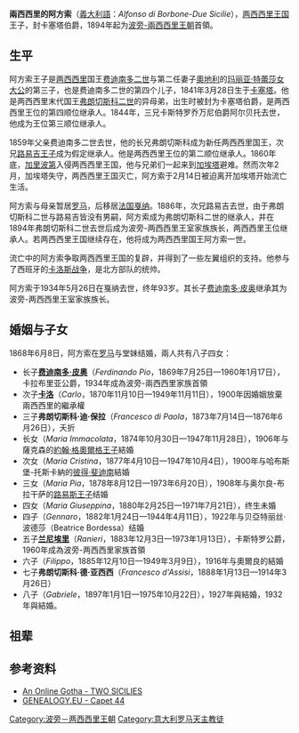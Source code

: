 {{Infobox royalty
| name        = 兩西西里的阿方索
| title       = 卡塞塔伯爵
| image       = Alfonso Conte di Caserta.jpg
| succession  = 波旁-兩西西里王室首領
| reign-type  = 在位
| reign       = 1894年 — 1934年
| predecessor = [[弗朗切斯科二世_(兩西西里)|法蘭西斯科二世]]
| successor   = [[費迪南多·皮奧_(兩西西里)|費迪南多·皮奧]]
| birth_date  = {{Birth date|1841|3|28|df=y}}
| birth_place = [[兩西西里王國|兩西西里]][[卡塞塔|卡塞塔]]
| death_date  = {{Death date and age|1934|5|26|1841|3|28|df=y}}
| death_place = [[法蘭西第三共和國|法國]][[坎城|坎城]]
| full name   = Alfonso Maria Giuseppe Alberto
| house       = [[波旁-兩西西里王朝|波旁-兩西西里王朝]]
| father      = [[費迪南多二世_(兩西西里)|費迪南多二世]]
| mother      = [[奧地利的瑪麗亞·特蕾莎_(1816-1867)|奧地利的瑪麗亞·特蕾莎]]
| religion    = [[羅馬天主教|羅馬天主教]]
}}

'''兩西西里的阿方索'''（[[義大利語|義大利語]]：''Alfonso di Borbone-Due Sicilie''{{bd|1841年|3月28日|1934年|5月26日|catIdx=A}}），[[两西西里王国|两西西里王国]]王子，封卡塞塔伯爵，1894年起为[[波旁-兩西西里王朝|波旁-兩西西里王朝]]首領。

== 生平 ==
阿方索王子是[[兩西西里王國|两西西里]]国王[[费迪南多二世_(两西西里)|费迪南多二世]]与第二任妻子[[奧地利帝國|奧地利]]的[[奧地利的瑪麗亞·特蕾莎_(1816-1867)|玛丽亚·特蕾莎女大公]]的第三子，也是费迪南多二世的第四个儿子，1841年3月28日生于[[卡塞塔|卡塞塔]]。他是两西西里末代国王[[弗朗切斯科二世_(两西西里)|弗朗切斯科二世]]的异母弟，出生时被封为卡塞塔伯爵，是两西西里王位的第四顺位继承人。1844年，三兄卡斯特罗乔万尼伯爵阿尔贝托去世，他成为王位第三顺位继承人。

1859年父亲费迪南多二世去世，他的长兄弗朗切斯科成为新任两西西里国王，次兄[[路易吉王子_(两西西里)|路易吉王子]]成为假定继承人。他是两西西里王位的第二顺位继承人。1860年底，[[加里波第|加里波第]]入侵两西西里王国，他与兄弟们一起来到[[加埃塔|加埃塔]]避难。然而次年2月，加埃塔失守，两西西里王国灭亡，阿方索于2月14日被迫离开加埃塔开始流亡生活。

阿方索与母亲暂居[[罗马|罗马]]，后移居[[法国|法国]][[戛纳|戛纳]]。1886年，次兄路易吉去世，由于弗朗切斯科二世与路易吉皆没有男嗣，阿方索成为弗朗切斯科二世的继承人，并在1894年弗朗切斯科二世去世后成为波旁-两西西里王室家族族长，两西西里王位继承人。若两西西里王国继续存在，他将成为两西西里国王阿方索一世。

流亡中的阿方索争取两西西里王国的复辟，并得到了一些左翼组织的支持。他参与了西班牙的[[卡洛斯战争|卡洛斯战争]]，是北方部队的统帅。

阿方索于1934年5月26日在戛纳去世，终年93岁。其长子[[费迪南多·皮奥_(两西西里)|费迪南多·皮奥]]继承其为波旁-两西西里王室家族族长。

== 婚姻与子女 ==
1868年6月8日，阿方索在[[罗马|罗马]]与堂妹{{le|兩西西里的瑪麗亞·安東妮埃塔|Princess Maria Antonietta of Bourbon-Two Sicilies|瑪麗亞·安東妮埃塔}}结婚，兩人共有八子四女：
* 长子[[费迪南多·皮奥_(两西西里)|'''费迪南多·皮奥''']]（''Ferdinando Pio''，1869年7月25日—1960年1月17日），卡拉布里亚公爵，1934年成為波旁-兩西西里家族首領
* 次子[[卡洛斯_(波旁-兩西西里)|'''卡洛''']]（''Carlo''，1870年11月10日—1949年11月11日），1900年因婚姻放棄兩西西里的繼承權
* 三子'''弗朗切斯科·迪·保拉'''（''Francesco di Paola''，1873年7月14日—1876年6月26日），夭折
* 长女{{le|波旁-兩西西里的瑪麗亞·伊瑪科拉塔|Princess Maria Immaculata of Bourbon-Two Sicilies (1874–1947)|'''玛丽亚·伊玛科拉塔'''}}（''Maria Immacolata''，1874年10月30日—1947年11月28日），1906年与薩克森的[[薩克森的約翰·格奧爾格|約翰·格奧爾格王子]]結婚
* 次女{{le|波旁-兩西西里的瑪麗亞·克里斯蒂娜|Princess Maria Cristina of Bourbon-Two Sicilies|'''瑪麗亞·克里斯蒂娜'''}}（''Maria Cristina''，1877年4月10日—1947年10月4日），1900年与哈布斯堡-托斯卡納的[[彼得·斐迪南_(奧地利-托斯卡納)|彼得·斐迪南]]結婚
* 三女{{le|波旁-兩西西里的瑪麗亞·皮婭|Princess Maria di Grazia of Bourbon-Two Sicilies|'''玛丽亚·皮娅'''}}（''Maria Pia''，1878年8月12日—1973年6月20日），1908年与奥尔良-布拉干萨的[[路易斯_(奧爾良-布拉干薩)|路易斯王子]]结婚
* 四女{{link-es|波旁-兩西西里的瑪麗亞·朱塞皮娜|María Josefa de Borbón-Dos Sicilias|'''玛丽亚·朱塞皮娜'''}}（''Maria Giuseppina''，1880年2月25日—1971年7月21日），终生未婚
* 四子{{link-it|波旁-兩西西里的詹納羅|Gennaro Maria di Borbone-Due Sicilie|'''詹纳罗'''}}（''Gennaro''，1882年1月24日—1944年4月11日），1922年与贝亞特丽丝·波德莎（Beatrice Bordessa）结婚
* 五子[[兰尼埃里_(两西西里)|'''兰尼埃里''']]（''Ranieri''，1883年12月3日—1973年1月13日），卡斯特罗公爵，1960年成為波旁-两西西里家族首領
* 六子{{le|波旁-兩西西里的菲利波|Prince Philip of Bourbon-Two Sicilies|'''菲利波'''}}（''Filippo''，1885年12月10日—1949年3月9日），1916年与奧爾良的{{le|奧爾良的瑪麗-路易絲 (1896-1973)|Princess Marie Louise of Orléans (1896–1973)|瑪麗-路易絲公主}}結婚
* 七子'''弗朗切斯科·德·亚西西'''（''Francesco d'Assisi''，1888年1月13日—1914年3月26日）
* 八子{{le|波旁-兩西西里的加布里埃萊|Prince Gabriel of Bourbon-Two Sicilies|'''加布里埃莱'''}}（''Gabriele''，1897年1月1日—1975年10月22日），1927年與{{le|瑪格扎塔·伊莎貝拉·恰爾托雷斯卡|Princess Malgorzata Izabella Czartoryska}}結婚，1932年與{{le|塞西莉亞·盧博米爾斯基|Princess Cecylia Lubomirska}}結婚。

== 祖辈 ==
{{Ahnentafel top|先祖}}<center>
{{ahnentafel-compact5
| style = font-size: 85%; 
|boxstyle_1=background-color: #ddf;
|boxstyle_2=background-color: #fdd;
|boxstyle_3=background-color: #ffc;
|boxstyle_4=background-color: #dfd;
|boxstyle_5=background-color: #9fe;
|1='''兩西西里的阿方索王子'''
|2='''父：'''兩西西里國王[[費迪南多二世_(兩西西里)|費迪南多二世]]
|3='''母：'''兩西西里王后[[奧地利的瑪麗亞·特蕾莎_(1816-1867)|瑪麗亞·特蕾莎]]
|4='''祖父：'''兩西西里國王[[弗朗切斯科一世_(兩西西里)|法蘭西斯科一世]]
|5='''祖母：'''兩西西里王后[[波旁的瑪麗亞·伊莎貝爾_(1789年－1848年)|瑪麗亞·伊莎貝爾]]
|6='''外祖父：'''奧地利的[[卡尔大公_(奥地利-泰申)|卡爾大公]]
|7='''外祖母：'''拿騷-威爾堡的{{le|拿騷-威爾堡的亨麗埃特|Princess Henrietta of Nassau-Weilburg|亨麗埃特}}
|8='''曾祖父：'''兩西西里國王[[費迪南多一世_(兩西西里)|費迪南多一世]]
|9='''曾祖母：'''那不勒斯和西西里王后[[奧地利的瑪麗亞·卡羅琳娜|瑪麗亞·卡羅琳娜]]
|10='''外曾祖父：'''西班牙國王[[卡洛斯四世|卡洛斯四世]]
|11='''外曾祖母：'''西班牙王后[[帕爾馬的瑪麗亞·路易莎|瑪麗亞·路易莎]]
|12='''外曾祖父：'''神聖羅馬皇帝[[利奧波德二世_(神聖羅馬帝國)|利奧波德二世]]
|13='''外曾祖母：'''神聖羅馬皇后[[瑪麗亞·路易莎_(西班牙)|瑪麗亞·路易莎]]
|14='''外曾祖父：'''拿騷-威爾堡親王[[腓特烈·威廉_(拿騷-威爾堡)|腓特烈·威廉]]
|15='''外曾祖母：'''基希貝格的[[基希貝格的路易絲·伊莎貝爾|路易絲·伊莎貝爾]]
|16='''高祖父：'''西班牙國王[[卡洛斯三世_(西班牙)|卡洛斯三世]]
|17='''高祖母：'''西班牙王后[[瑪麗亞·阿瑪莉亞_(薩克森)|瑪麗亞·艾瑪莉亞]]
|18='''外高祖父：'''神聖羅馬皇帝[[弗朗茨一世_(神圣罗马帝国)|法蘭茲一世]]
|19='''外高祖母：'''奧地利女大公[[玛丽亚·特蕾西娅|瑪麗亞·特蕾莎]]
|20='''外高祖父：'''西班牙國王卡洛斯三世（同上）
|21='''外高祖母：'''西班牙王后瑪麗亞·艾瑪莉亞（同上）
|22='''外高祖父：'''帕爾馬公爵[[菲利波一世_(帕爾馬)|菲利波一世]]
|23='''外高祖母：'''法國的[[路易絲-伊麗莎白_(法國)|路易絲-伊莉莎白]]
|24='''外高祖父：'''神聖羅馬皇帝法蘭茲一世（同上）
|25='''外高祖母：'''奧地利女大公瑪麗亞·特蕾莎（同上）
|26='''外高祖父：'''西班牙國王卡洛斯三世（同上）
|27='''外高祖母：'''西班牙王后瑪麗亞·艾瑪莉亞（同上）
|28='''外高祖父：'''拿騷-威爾堡親王{{le|卡爾·克里斯蒂安 (拿騷-威爾堡)|Charles Christian, Prince of Nassau-Weilburg|卡爾·克里斯蒂安}}
|29='''外高祖母：'''奧蘭治-拿騷的{{le|奧蘭治-拿騷的卡羅琳娜|Princess Carolina of Orange-Nassau|卡羅琳娜公主}}
|30='''外高祖父：'''基希貝格領主威廉·格奧爾格
|31='''外高祖母：'''羅伊斯-格賴茨的伊莎貝爾·奧古斯塔
}}</center>
{{ahnentafel bottom}}

== 参考资料 ==
* [https://web.archive.org/web/20081206172858/http://pages.prodigy.net/ptheroff/gotha/2sicilies.html An Online Gotha - TWO SICILIES]
* [http://genealogy.euweb.cz/capet/capet44.html GENEALOGY.EU - Capet 44] {{Wayback|url=http://genealogy.euweb.cz/capet/capet44.html |date=20081226040234 }}

{{DEFAULTSORT: Alfonso}}
[[Category:波旁－两西西里王朝|Category:波旁－两西西里王朝]]
[[Category:意大利罗马天主教徒|Category:意大利罗马天主教徒]]